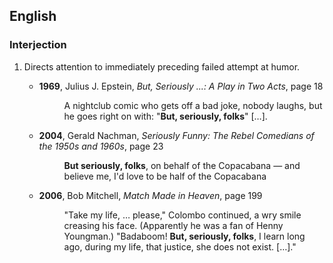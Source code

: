 ==English==

===Interjection===
{{en-interj|head=[[but]] [[seriously]] [[folks]]}}

# {{context|idiomatic}} Directs attention to immediately preceding failed attempt at humor.
#* '''1969''', Julius J. Epstein, ''But, Seriously ...: A Play in Two Acts'', page 18
#*: A nightclub comic who gets off a bad joke, nobody laughs, but he goes right on with: "'''But, seriously, folks'''" […].
#* '''2004''', Gerald Nachman, ''Seriously Funny: The Rebel Comedians of the 1950s and 1960s'', page 23
#*: '''But seriously, folks''', on behalf of the Copacabana — and believe me, I'd love to be half of the Copacabana
#* '''2006''', Bob Mitchell, ''Match Made in Heaven'', page 199
#*: "Take my life, … please," Colombo continued, a wry smile creasing his face. (Apparently he was a fan of Henny Youngman.) "Badaboom! '''But, seriously, folks''', I learn long ago, during my life, that justice, she does not exist. […]."